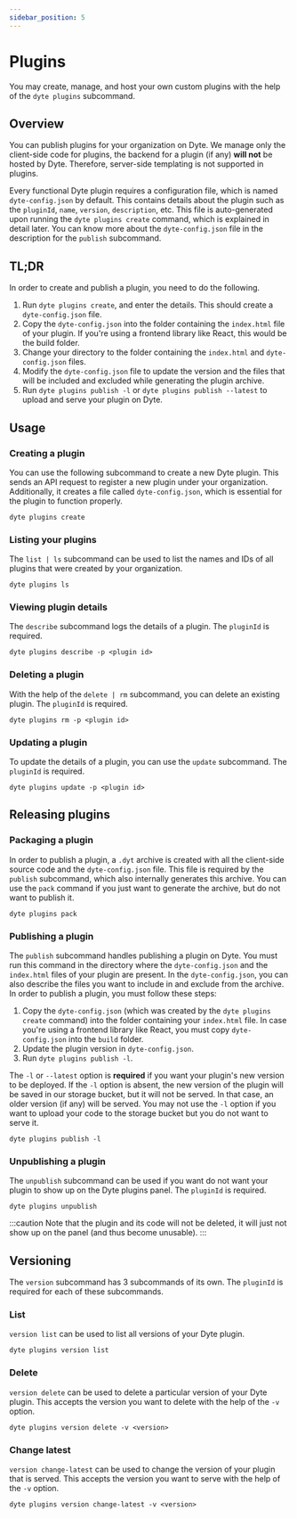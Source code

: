 ```yaml
---
sidebar_position: 5
---
```


# Plugins

You may create, manage, and host your own custom plugins with the help of the `dyte plugins` subcommand.

## Overview

You can publish plugins for your organization on Dyte. We manage only the client-side code for plugins, the backend for a plugin (if any) **will not** be hosted by Dyte. Therefore, server-side templating is not supported in plugins.

Every functional Dyte plugin requires a configuration file, which is named `dyte-config.json` by default. This contains details about the plugin such as the `pluginId`, `name`, `version`, `description`, etc. This file is auto-generated upon running the `dyte plugins create` command, which is explained in detail later. You can know more about the `dyte-config.json` file in the description for the `publish` subcommand.

## TL;DR

In order to create and publish a plugin, you need to do the following.

1. Run `dyte plugins create`, and enter the details. This should create a `dyte-config.json` file.
2. Copy the `dyte-config.json` into the folder containing the `index.html` file of your plugin. If you're using a frontend library like React, this would be the build folder.
3. Change your directory to the folder containing the `index.html` and `dyte-config.json` files.
4. Modify the `dyte-config.json` file to update the version and the files that will be included and excluded while generating the plugin archive.
5. Run `dyte plugins publish -l` or `dyte plugins publish --latest` to upload and serve your plugin on Dyte.

## Usage

### Creating a plugin

You can use the following subcommand to create a new Dyte plugin. This sends an API request to register a new plugin under your organization. Additionally, it creates a file called `dyte-config.json`, which is essential for the plugin to function properly.

```shell
dyte plugins create
```

### Listing your plugins

The `list | ls` subcommand can be used to list the names and IDs of all plugins that were created by your organization.

```shell
dyte plugins ls
```

### Viewing plugin details

The `describe` subcommand logs the details of a plugin. The `pluginId` is required.

```shell
dyte plugins describe -p <plugin id>
```

### Deleting a plugin

With the help of the `delete | rm` subcommand, you can delete an existing plugin. The `pluginId` is required.

```shell
dyte plugins rm -p <plugin id>
```

### Updating a plugin

To update the details of a plugin, you can use the `update` subcommand. The `pluginId` is required.

```shell
dyte plugins update -p <plugin id>
```

## Releasing plugins

### Packaging a plugin

In order to publish a plugin, a `.dyt` archive is created with all the client-side source code and the `dyte-config.json` file. This file is required by the `publish` subcommand, which also internally generates this archive. You can use the `pack` command if you just want to generate the archive, but do not want to publish it.

```shell
dyte plugins pack
```

### Publishing a plugin

The `publish` subcommand handles publishing a plugin on Dyte. You must run this command in the directory where the `dyte-config.json` and the `index.html` files of your plugin are present. In the `dyte-config.json`, you can also describe the files you want to include in and exclude from the archive. In order to publish a plugin, you must follow these steps:

1. Copy the `dyte-config.json` (which was created by the `dyte plugins create` command) into the folder containing your `index.html` file. In case you're using a frontend library like React, you must copy `dyte-config.json` into the `build` folder.
2. Update the plugin version in `dyte-config.json`.
3. Run `dyte plugins publish -l`.

The `-l` or `--latest` option is **required** if you want your plugin's new version to be deployed. If the `-l` option is absent, the new version of the plugin will be saved in our storage bucket, but it will not be served. In that case, an older version (if any) will be served. You may not use the `-l` option if you want to upload your code to the storage bucket but you do not want to serve it.

```shell
dyte plugins publish -l
```

### Unpublishing a plugin

The `unpublish` subcommand can be used if you want do not want your plugin to show up on the Dyte plugins panel. The `pluginId` is required.

```shell
dyte plugins unpublish
```

:::caution
Note that the plugin and its code will not be deleted, it will just not show up on the panel (and thus become unusable).
:::

## Versioning

The `version` subcommand has 3 subcommands of its own. The `pluginId` is required for each of these subcommands.

### List

`version list` can be used to list all versions of your Dyte plugin.

```shell
dyte plugins version list
```

### Delete

`version delete` can be used to delete a particular version of your Dyte plugin. This accepts the version you want to delete with the help of the `-v` option.

```shell
dyte plugins version delete -v <version>
```

### Change latest

`version change-latest` can be used to change the version of your plugin that is served. This accepts the version you want to serve with the help of the `-v` option.

```shell
dyte plugins version change-latest -v <version>
```

